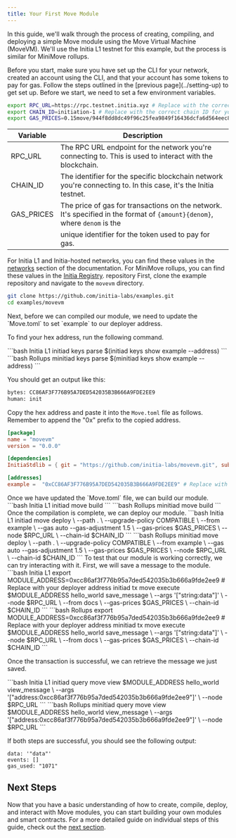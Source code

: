 ```yaml
---
title: Your First Move Module
---
```


In this guide, we'll walk through the process of creating, compiling, and deploying a simple Move module using the Move Virtual Machine (MoveVM). We'll use the Initia L1 testnet for this example, but the process is similar for MiniMove rollups.

<Note>
Before you start, make sure you have set up the CLI for your network, created an account using the CLI, and that your account has some tokens to pay for gas. Follow the steps outlined in the [previous page](../setting-up) to get set up.
</Note>

<Steps>
<Step title="Setting Environment Variables">
Before we start, we need to set a few environment variables.

```bash
export RPC_URL=https://rpc.testnet.initia.xyz # Replace with the correct RPC URL for your network
export CHAIN_ID=initiation-1 # Replace with the correct chain ID for your network
export GAS_PRICES=0.15move/944f8dd8dc49f96c25fea9849f16436dcfa6d564eec802f3ef7f8b3ea85368ff # Replace with the correct gas price for your network
```

| Variable    | Description                                                                                                                |
|-------------|----------------------------------------------------------------------------------------------------------------------------|
| RPC_URL     | The RPC URL endpoint for the network you're connecting to. This is used to interact with the blockchain.  |
| CHAIN_ID    | The identifier for the specific blockchain network you're connecting to. In this case, it's the Initia testnet.            |
| GAS_PRICES  | The price of gas for transactions on the network. It's specified in the format of `{amount}{denom}`, where `denom` is the  |
|             | unique identifier for the token used to pay for gas.                                                                       |

For Initia L1 and Initia-hosted networks, you can find these values in the [networks](/resources/developer/networks/) section of the documentation. For MiniMove rollups, you can find these values in the [Initia Registry](https://github.com/initia-labs/initia-registry/tree/main). repository
</Step>
<Step title="Clone the Example Repository">
First, clone the example repository and navigate to the `movevm` directory.

```bash
git clone https://github.com/initia-labs/examples.git
cd examples/movevm
```
</Step>
<Step title="Update Move.toml">
Next, before we can compiled our module, we need to update the `Move.toml` to set `example` to our deployer address.

To find your hex address, run the following command.

<CodeGroup>
```bash Initia L1
initiad keys parse $(initiad keys show example --address)
```
```bash Rollups
minitiad keys parse $(minitiad keys show example --address)
```
</CodeGroup>

You should get an output like this:

```bash
bytes: CC86AF3F776B95A7DED542035B3B666A9FDE2EE9
human: init
```

Copy the hex address and paste it into the `Move.toml` file as follows. Remember to append the "0x" prefix to the copied address.

```toml Move.toml
[package]
name = "movevm"
version = "0.0.0"

[dependencies]
InitiaStdlib = { git = "https://github.com/initia-labs/movevm.git", subdir = "precompile/modules/initia_stdlib", rev = "main" }

[addresses]
example =  "0xCC86AF3F776B95A7DED542035B3B666A9FDE2EE9" # Replace with your hex address copied from the previous step
```

</Step>
<Step title="Build the Module">
Once we have updated the `Move.toml` file, we can build our module.

<CodeGroup>
```bash Initia L1
initiad move build
```
```bash Rollups
minitiad move build
```
</CodeGroup>
</Step>
<Step title="Deploy the Module">
Once the compilation is complete, we can deploy our module.

<CodeGroup>
```bash Initia L1
initiad move deploy \
  --path . \
  --upgrade-policy COMPATIBLE \
  --from example \
  --gas auto --gas-adjustment 1.5 \
  --gas-prices $GAS_PRICES \
  --node $RPC_URL \
  --chain-id $CHAIN_ID
```
```bash Rollups
minitiad move deploy \
  --path . \
  --upgrade-policy COMPATIBLE \
  --from example \
  --gas auto --gas-adjustment 1.5 \
  --gas-prices $GAS_PRICES \
  --node $RPC_URL \
  --chain-id $CHAIN_ID
```
</CodeGroup>
</Step>
<Step title="Interact with the Module">
To test that our module is working correctly, we can try interacting with it. First, we will save a message to the module.

<CodeGroup>
```bash Initia L1
export MODULE_ADDRESS=0xcc86af3f776b95a7ded542035b3b666a9fde2ee9 # Replace with your deployer address
initiad tx move execute $MODULE_ADDRESS hello_world save_message \
  --args '["string:data"]'  \
  --node $RPC_URL \
  --from docs \
  --gas-prices $GAS_PRICES \
  --chain-id $CHAIN_ID
```
```bash Rollups
export MODULE_ADDRESS=0xcc86af3f776b95a7ded542035b3b666a9fde2ee9 # Replace with your deployer address
minitiad tx move execute $MODULE_ADDRESS hello_world save_message \
  --args '["string:data"]'  \
  --node $RPC_URL \
  --from docs \
  --gas-prices $GAS_PRICES \
  --chain-id $CHAIN_ID
```
</CodeGroup>

Once the transaction is successful, we can retrieve the message we just saved.

<CodeGroup>
```bash Initia L1
initiad query move view $MODULE_ADDRESS hello_world view_message \
    --args '["address:0xcc86af3f776b95a7ded542035b3b666a9fde2ee9"]' \
    --node $RPC_URL
```
```bash Rollups
minitiad query move view $MODULE_ADDRESS hello_world view_message \
    --args '["address:0xcc86af3f776b95a7ded542035b3b666a9fde2ee9"]' \
    --node $RPC_URL
```
</CodeGroup>

If both steps are successful, you should see the following output:

```
data: '"data"'
events: []
gas_used: "1071"
```
</Step>
</Steps>

## Next Steps

Now that you have a basic understanding of how to create, compile, deploy, and interact with Move modules, you can start building your own modules and smart contracts. For a more detailed guide on individual steps of this guide, check out the [next section](../working-with-move-modules).

